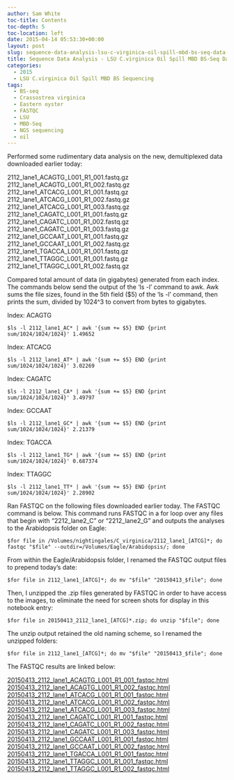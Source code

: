 ```yaml
---
author: Sam White
toc-title: Contents
toc-depth: 5
toc-location: left
date: 2015-04-14 05:53:30+00:00
layout: post
slug: sequence-data-analysis-lsu-c-virginica-oil-spill-mbd-bs-seq-data
title: Sequence Data Analysis - LSU C.virginica Oil Spill MBD BS-Seq Data
categories:
  - 2015
  - LSU C.virginica Oil Spill MBD BS Sequencing
tags:
  - BS-seq
  - Crassostrea virginica
  - Eastern oyster
  - FASTQC
  - LSU
  - MBD-Seq
  - NGS sequencing
  - oil
---
```


Performed some rudimentary data analysis on the new, demultiplexed data downloaded earlier today:

2112_lane1_ACAGTG_L001_R1_001.fastq.gz
2112_lane1_ACAGTG_L001_R1_002.fastq.gz
2112_lane1_ATCACG_L001_R1_001.fastq.gz
2112_lane1_ATCACG_L001_R1_002.fastq.gz
2112_lane1_ATCACG_L001_R1_003.fastq.gz
2112_lane1_CAGATC_L001_R1_001.fastq.gz
2112_lane1_CAGATC_L001_R1_002.fastq.gz
2112_lane1_CAGATC_L001_R1_003.fastq.gz
2112_lane1_GCCAAT_L001_R1_001.fastq.gz
2112_lane1_GCCAAT_L001_R1_002.fastq.gz
2112_lane1_TGACCA_L001_R1_001.fastq.gz
2112_lane1_TTAGGC_L001_R1_001.fastq.gz
2112_lane1_TTAGGC_L001_R1_002.fastq.gz



Compared total amount of data (in gigabytes) generated from each index. The commands below send the output of the 'ls -l' command to awk. Awk sums the file sizes, found in the 5th field ($5) of the 'ls -l' command, then prints the sum, divided by 1024^3 to convert from bytes to gigabytes.

Index: ACAGTG

`$ls -l 2112_lane1_AC* | awk '{sum += $5} END {print sum/1024/1024/1024}'
1.49652`



Index: ATCACG

`$ls -l 2112_lane1_AT* | awk '{sum += $5} END {print sum/1024/1024/1024}'
3.02269`



Index: CAGATC

`$ls -l 2112_lane1_CA* | awk '{sum += $5} END {print sum/1024/1024/1024}'
3.49797`



Index: GCCAAT

`$ls -l 2112_lane1_GC* | awk '{sum += $5} END {print sum/1024/1024/1024}'
2.21379`



Index: TGACCA

`$ls -l 2112_lane1_TG* | awk '{sum += $5} END {print sum/1024/1024/1024}'
0.687374`



Index: TTAGGC

`$ls -l 2112_lane1_TT* | awk '{sum += $5} END {print sum/1024/1024/1024}'
2.28902`



Ran FASTQC on the following files downloaded earlier today. The FASTQC command is below. This command runs FASTQC in a for loop over any files that begin with "2212_lane2_C" or "2212_lane2_G" and outputs the analyses to the Arabidopsis folder on Eagle:

`$for file in /Volumes/nightingales/C_virginica/2112_lane1_[ATCG]*; do fastqc "$file" --outdir=/Volumes/Eagle/Arabidopsis/; done`



From within the Eagle/Arabidopsis folder, I renamed the FASTQC output files to prepend today's date:

`$for file in 2112_lane1_[ATCG]*; do mv "$file" "20150413_$file"; done`



Then, I unzipped the .zip files generated by FASTQC in order to have access to the images, to eliminate the need for screen shots for display in this notebook entry:

`$for file in 20150413_2112_lane1_[ATCG]*.zip; do unzip "$file"; done`



The unzip output retained the old naming scheme, so I renamed the unzipped folders:

`$for file in 2112_lane1_[ATCG]*; do mv "$file" "20150413_$file"; done`



The FASTQC results are linked below:

[20150413_2112_lane1_ACAGTG_L001_R1_001_fastqc.html](https://eagle.fish.washington.edu/Arabidopsis/20150413_2112_lane1_ACAGTG_L001_R1_001_fastqc.html)
[20150413_2112_lane1_ACAGTG_L001_R1_002_fastqc.html](https://eagle.fish.washington.edu/Arabidopsis/20150413_2112_lane1_ACAGTG_L001_R1_002_fastqc.html)
[20150413_2112_lane1_ATCACG_L001_R1_001_fastqc.html](https://eagle.fish.washington.edu/Arabidopsis/20150413_2112_lane1_ATCACG_L001_R1_001_fastqc.html)
[20150413_2112_lane1_ATCACG_L001_R1_002_fastqc.html](https://eagle.fish.washington.edu/Arabidopsis/20150413_2112_lane1_ATCACG_L001_R1_002_fastqc.html)
[20150413_2112_lane1_ATCACG_L001_R1_003_fastqc.html](https://eagle.fish.washington.edu/Arabidopsis/20150413_2112_lane1_ATCACG_L001_R1_003_fastqc.html)
[20150413_2112_lane1_CAGATC_L001_R1_001_fastqc.html](https://eagle.fish.washington.edu/Arabidopsis/20150413_2112_lane1_CAGATC_L001_R1_001_fastqc.html)
[20150413_2112_lane1_CAGATC_L001_R1_002_fastqc.html](https://eagle.fish.washington.edu/Arabidopsis/20150413_2112_lane1_CAGATC_L001_R1_002_fastqc.html)
[20150413_2112_lane1_CAGATC_L001_R1_003_fastqc.html](https://eagle.fish.washington.edu/Arabidopsis/20150413_2112_lane1_CAGATC_L001_R1_003_fastqc.html)
[20150413_2112_lane1_GCCAAT_L001_R1_001_fastqc.html](https://eagle.fish.washington.edu/Arabidopsis/20150413_2112_lane1_GCCAAT_L001_R1_001_fastqc.html)
[20150413_2112_lane1_GCCAAT_L001_R1_002_fastqc.html](https://eagle.fish.washington.edu/Arabidopsis/20150413_2112_lane1_GCCAAT_L001_R1_002_fastqc.html)
[20150413_2112_lane1_TGACCA_L001_R1_001_fastqc.html](https://eagle.fish.washington.edu/Arabidopsis/20150413_2112_lane1_TGACCA_L001_R1_001_fastqc.html)
[20150413_2112_lane1_TTAGGC_L001_R1_001_fastqc.html](https://eagle.fish.washington.edu/Arabidopsis/20150413_2112_lane1_TTAGGC_L001_R1_001_fastqc.html)
[20150413_2112_lane1_TTAGGC_L001_R1_002_fastqc.html](https://eagle.fish.washington.edu/Arabidopsis/20150413_2112_lane1_TTAGGC_L001_R1_002_fastqc.html)


